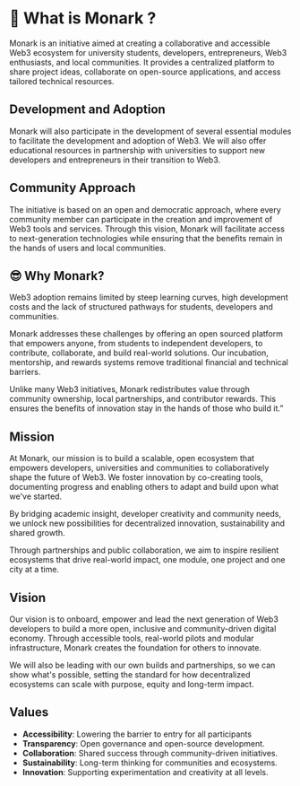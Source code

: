# 🦋 What is Monark ?

Monark is an initiative aimed at creating a collaborative and accessible Web3 ecosystem for university students, developers, entrepreneurs, Web3 enthusiasts, and local communities. It provides a centralized platform to share project ideas, collaborate on open-source applications, and access tailored technical resources.

## Development and Adoption

Monark will also participate in the development of several essential modules to facilitate the development and adoption of Web3. We will also offer educational resources in partnership with universities to support new developers and entrepreneurs in their transition to Web3.

## Community Approach

The initiative is based on an open and democratic approach, where every community member can participate in the creation and improvement of Web3 tools and services. Through this vision, Monark will facilitate access to next-generation technologies while ensuring that the benefits remain in the hands of users and local communities.

## 😎 Why Monark?

Web3 adoption remains limited by steep learning curves, high development costs and the lack of structured pathways for students, developers and communities.

Monark addresses these challenges by offering an open sourced platform that empowers anyone, from students to independent developers, to contribute, collaborate, and build real-world solutions. Our incubation, mentorship, and rewards systems remove traditional financial and technical barriers.

Unlike many Web3 initiatives, Monark redistributes value through community ownership, local partnerships, and contributor rewards. This ensures the benefits of innovation stay in the hands of those who build it.”

## Mission

At Monark, our mission is to build a scalable, open ecosystem that empowers developers, universities and communities to collaboratively shape the future of Web3.
We foster innovation by co-creating tools, documenting progress and enabling others to adapt and build upon what we've started.

By bridging academic insight, developer creativity and community needs, we unlock new possibilities for decentralized innovation, sustainability and shared growth.

Through partnerships and public collaboration, we aim to inspire resilient ecosystems that drive real-world impact, one module, one project and one city at a time.

## Vision

Our vision is to onboard, empower and lead the next generation of Web3 developers to build a more open, inclusive and community-driven digital economy.
Through accessible tools, real-world pilots and modular infrastructure, Monark creates the foundation for others to innovate.

We will also be leading with our own builds and partnerships, so we can show what's possible, setting the standard for how decentralized ecosystems can scale with purpose, equity and long-term impact.

## Values

- **<span className="text-foreground">Accessibility</span>**: Lowering the barrier to entry for all participants
- **<span className="text-foreground">Transparency</span>**: Open governance and open-source development.
- **<span className="text-foreground">Collaboration</span>**: Shared success through community-driven initiatives.
- **<span className="text-foreground">Sustainability</span>**: Long-term thinking for communities and ecosystems.
- **<span className="text-foreground">Innovation</span>**: Supporting experimentation and creativity at all levels.